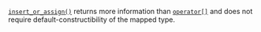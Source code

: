 [`insert_or_assign()`](/docs/std/containers/maps/unordered_map/insert_or_assign) returns more information than [`operator[]`](/docs/std/containers/maps/unordered_map/operator_assign) and does not require default-constructibility of the mapped type.
